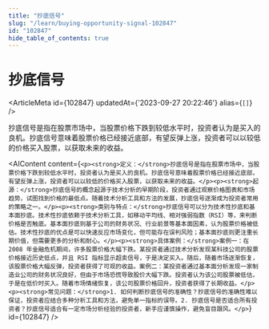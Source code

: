 ```yaml
---
title: "抄底信号"
slug: "/learn/buying-opportunity-signal-102847"
id: "102847"
hide_table_of_contents: true
---
```



# 抄底信号

<ArticleMeta id={102847} updatedAt={'2023-09-27 20:22:46'} alias={`[]`} />
<div className='border-solid border-b border-t-0 my-4 border-[var(--ifm-color-gray-300)]' />

抄底信号是指在股票市场中，当股票价格下跌到较低水平时，投资者认为是买入的良机。抄底信号意味着股票价格已经接近底部，有望反弹上涨，投资者可以以较低的价格买入股票，以获取未来的收益。

<AIContent content={`<p><strong>定义：</strong>抄底信号是指在股票市场中，当股票价格下跌到较低水平时，投资者认为是买入的良机。抄底信号意味着股票价格已经接近底部，有望反弹上涨，投资者可以以较低的价格买入股票，以获取未来的收益。</p><p><strong>起源：</strong>抄底信号的概念起源于技术分析的早期阶段，投资者通过观察价格图表和市场趋势，试图找到价格的最低点。随着技术分析工具和方法的发展，抄底信号逐渐成为投资者常用的策略之一。</p><p><strong>类别与特点：</strong>抄底信号可以分为技术性抄底和基本面抄底。技术性抄底依赖于技术分析工具，如移动平均线、相对强弱指数（RSI）等，来判断价格是否触底。基本面抄底则基于公司的财务状况、行业前景等基本面因素，认为股票价格被低估。技术性抄底的优点是可以快速反应市场变化，但可能存在误判风险；基本面抄底则更注重长期价值，但需要更多的分析和耐心。</p><p><strong>具体案例：</strong>案例一：在 2008 年金融危机期间，许多股票价格大幅下跌。某投资者通过技术分析发现某科技公司的股票价格接近历史低点，并且 RSI 指标显示超卖信号，于是决定买入。随后，随着市场逐渐恢复，该股票价格大幅反弹，投资者获得了可观的收益。案例二：某投资者通过基本面分析发现一家制造业公司的财务状况良好，但由于市场恐慌导致股价大幅下跌。投资者认为该公司股票被低估，于是在低价时买入。随着市场情绪恢复，该公司股票价格回升，投资者获得了长期收益。</p><p><strong>常见问题：</strong>1. 如何判断抄底信号的准确性？抄底信号的准确性难以保证，投资者应结合多种分析工具和方法，避免单一指标的误导。2. 抄底信号是否适合所有投资者？抄底信号适合有一定市场分析经验的投资者，新手应谨慎操作，避免盲目跟风。</p>`} id={102847} />
